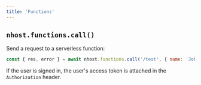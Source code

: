 ```yaml
---
title: 'Functions'
---
```


## `nhost.functions.call()`

Send a request to a serverless function:

```js
const { res, error } = await nhost.functions.call('/test', { name: 'Johan' })
```

If the user is signed in, the user's access token is attached in the `Authorization` header.
